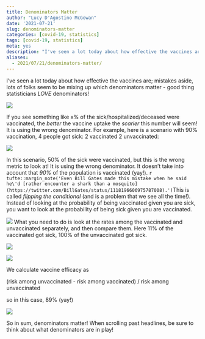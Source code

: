 ```yaml
---
title: Denominators Matter
author: "Lucy D'Agostino McGowan"
date: '2021-07-21'
slug: denominators-matter
categories: [covid-19, statistics]
tags: [covid-19, statistics]
meta: yes
description: "I've seen a lot today about how effective the vaccines are; mistakes aside, lots of folks seem to be mixing up which denominators matter - good thing statisticians *LOVE* denominators"
aliases: 
  - 2021/07/21/denominators-matter/
---
```



I've seen a lot today about how effective the vaccines are; mistakes aside, lots of folks seem to be mixing up which denominators matter - good thing statisticians *LOVE* denominators!

![](../../media/images/2021-07-21/effective.gif)

If you see something like x% of the sick/hospitalized/deceased were vaccinated, the *better* the vaccine uptake the *scarier* this number will seem! It is using the wrong denominator. For example, here is a scenario with 90% vaccination, 4 people got sick: 2 vaccinated 2 unvaccinated:

![](../../media/images/2021-07-21/scenario.jpeg)

In this scenario, 50% of the sick were vaccinated, but this is the wrong metric to look at! It is using the wrong denominator. It doesn't take into account that *90%* of the population is vaccinated (yay!).  `r tufte::margin_note('Even Bill Gates made this mistake when he said he\'d [rather encounter a shark than a mosquito](https://twitter.com/BillGates/status/1118196606975787008).')`This is called *flipping the conditional* (and is a problem that we see all the time!). Instead of looking at the probability of being vaccinated given you are sick, you want to look at the probability of being sick given you are vaccinated.

![](../../media/images/2021-07-21/scenario-wrong.jpg)
What you need to do is look at the rates among the vaccinated and unvaccinated separately, and then compare them. Here 11% of the vaccinated got sick, 100% of the unvaccinated got sick.


![](../../media/images/2021-07-21/scenario-right1.jpg)

![](../../media/images/2021-07-21/scenario-right2.jpg)

We calculate vaccine efficacy as 

(risk among unvaccinated - risk among vaccinated) / risk among unvaccinated 

so in this case, 89% (yay!)

![](../../media/images/2021-07-21/scenario-effective.png)

So in sum, denominators matter! When scrolling past headlines, be sure to think about what denominators are in play!

